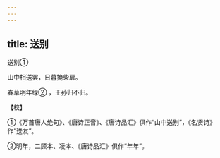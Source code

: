 ```yaml
---
---
---
```

title: 送别
---



送别①


山中相送罢，日暮掩柴扉。

春草明年绿② ，王孙归不归。

【校】

①《万首唐人绝句》、《唐诗正音》、《唐诗品汇》俱作“山中送别”，《名贤诗》作“送友”。

②明年，二顾本、凌本、《唐诗品汇》俱作“年年”。